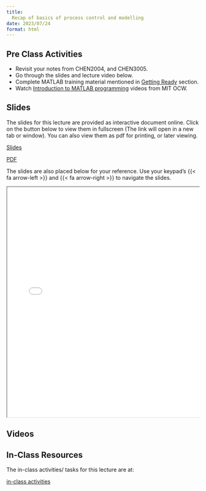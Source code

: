 ```yaml
---
title: 
  Recap of basics of process control and modelling
date: 2023/07/24
format: html
---
```


## Pre Class Activities

- Revisit your notes from CHEN2004, and CHEN3005. 
- Go through the slides and lecture video below. 
- Complete MATLAB training material mentioned in [Getting
  Ready](../../info/index.qmd) section.  
- Watch [Introduction to MATLAB
  programming](https://ocw.mit.edu/courses/18-s997-introduction-to-matlab-programming-fall-2011/pages/library/videos/)
  videos from MIT OCW.

## Slides

The slides for this lecture are provided as interactive document online. Click
on the button below to view them in fullscreen (The link will open in a new tab
or window). You can also view them as pdf for printing, or later viewing.  

:::{.grid}
::: {.g-col-1}
[Slides](../../slides/01-recap/index.qmd){target="_blank" .btn .btn-success .btn-lg role="button"}

:::

::: {.g-col-1}
[PDF](../../slides/01-recap/01-recap.pdf){target="_blank" .btn .btn-info .btn-lg role="button"}

:::
:::

The slides are also placed below for your reference. Use your keypad's
{{< fa arrow-left >}} and {{< fa arrow-right >}} to navigate the slides.

::: {.container style="position: relative;overflow: hidden;width:
100%;min-height:600px;"}
<iframe src="../../slides/01-recap/"
style="position=absolute;top: 0;left: 0;bottom: 0;right: 0;width:
100%;min-height:600px;"></iframe>
:::

## Videos

<!--
## Lecture notes

Detailed lcture notes are available for this lecture. 
You can browse them by
clicking on the link below. 
You can also download them in various formats from
the link. 

:::{.grid}
::: {.g-col-3}
[Lecture Notes](../../notes/01-recap/index.qmd){.btn .btn-success .btn-lg role="button"}

:::
:::
-->

## In-Class Resources

The in-class activities/ tasks for this lecture are at:

:::{.grid}
::: {.g-col-5}

[in-class activities](../../notes/01-recap/in-class-activities.qmd){.btn .btn-success .btn-lg role="button"}

:::
:::





